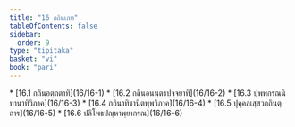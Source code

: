 ```yaml
---
title: "16 กถินเภท"
tableOfContents: false
sidebar:
  order: 9
type: "tipitaka"
basket: "vi"
book: "pari"
---
```



<DynamicBreadcrumb />



<TableOfContents book="pari" section="16">
* [16.1 กถินอตฺถตาทิ](16/16-1)
* [16.2 กถินอนนฺตรปจฺจยาทิ](16/16-2)
* [16.3 ปุพฺพกรณนิทานาทิวิภาค](16/16-3)
* [16.4 กถินาทิชานิตพฺพวิภาค](16/16-4)
* [16.5 ปุคฺคลเสฺสวกถินตฺถาร](16/16-5)
* [16.6 ปลิโพธปญฺหาพฺยากรณ](16/16-6)
</TableOfContents>
